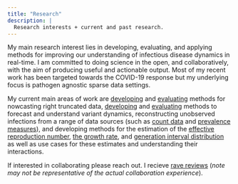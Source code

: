 ```yaml
---
title: "Research"
description: | 
  Research interests + current and past research.
---
```


My main research interest lies in developing, evaluating, and applying methods for improving our understanding of infectious disease dynamics in real-time. I am committed to doing science in the open, and collaboratively, with the aim of producing useful and actionable output. Most of my recent work has been targeted towards the COVID-19 response but my underlying focus is pathogen agnostic sparse data settings. 

My current main areas of work are [developing](https://epiforecasts.io/epinowcast/) and [evaluating](https://epiforecasts.io/eval-germany-sp-nowcasting/) methods for nowcasting right truncated data, [developing](https://epiforecasts.io/forecast.vocs) and [evaluating](https://github.com/epiforecasts/evaluate-delta-for-forecasting)
methods to forecast and understand variant dynamics, reconstructing unobserved infections from a range of data sources (such as [count data](https://epiforecasts.io/EpiNow2) and [prevalence measures](https://github.com/epiforecasts/inc2prev)), and developing methods for the estimation of the [effective reproduction number](https://epiforecasts.io/EpiNow2), [the growth rate](https://epiforecasts.io/omicron-sgtf-forecast/), and [generation interval distribution](https://www.medrxiv.org/content/10.1101/2022.01.08.22268920) as well as use cases for these estimates and understanding their interactions. 

If interested in collaborating please reach out. I recieve [rave reviews](https://twitter.com/johannesbracher/status/1473711507015884803) (*note may not be representative of the actual collaboration experience*).
